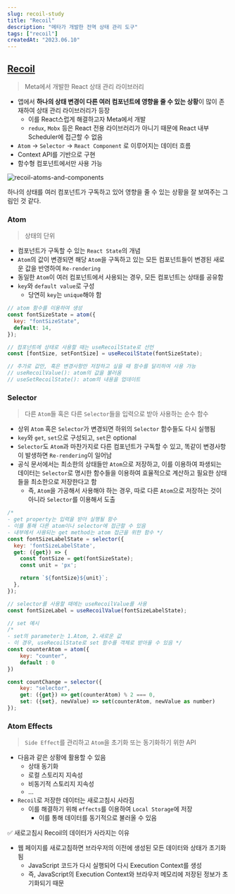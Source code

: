 ```yaml
---
slug: recoil-study
title: "Recoil"
description: "메타가 개발한 전역 상태 관리 도구"
tags: ["recoil"]
createdAt: "2023.06.10"
---
```


## [Recoil](https://recoiljs.org/ko/docs/introduction/core-concepts/)

> Meta에서 개발한 React 상태 관리 라이브러리

- 앱에서 **하나의 상태 변경이 다른 여러 컴포넌트에 영향을 줄 수 있는 상황**이 많이 존재하여 상태 관리 라이브러리가 등장
  - 이를 React스럽게 해결하고자 Meta에서 개발
  - `redux`, `Mobx` 등은 React 전용 라이브러리가 아니기 때문에 React 내부 Scheduler에 접근할 수 없음
- `Atom` → `Selector` → `React Component` 로 이루어지는 데이터 흐름
- Context API를 기반으로 구현
- 함수형 컴포넌트에서만 사용 가능

![recoil-atoms-and-components](/post-images/recoil/recoil-study/1.png)

하나의 상태를 여러 컴포넌트가 구독하고 있어 영향을 줄 수 있는 상황을 잘 보여주는 그림인 것 같다.

### Atom

> 상태의 단위

- 컴포넌트가 구독할 수 있는 `React State`의 개념
- `Atom`의 값이 변경되면 해당 `Atom`을 구독하고 있는 모든 컴포넌트들이 변경된 새로운 값을 반영하여 `Re-rendering`
- 동일한 `Atom`이 여러 컴포넌트에서 사용되는 경우, 모든 컴포넌트는 상태를 공유함
- `key`와 `default value`로 구성
  - 당연히 `key`는 `unique`해야 함

```jsx showLineNumbers
// atom 함수를 이용하여 생성
const fontSizeState = atom({
  key: "fontSizeState",
  default: 14,
});

// 컴포넌트에 상태로 사용할 때는 useRecoilState로 선언
const [fontSize, setFontSize] = useRecoilState(fontSizeState);

// 추가로 값만, 혹은 변경사항만 저장하고 싶을 때 함수를 달리하여 사용 가능
// useRecoilValue(): atom의 값을 불러옴
// useSetRecoilState(): atom의 내용을 업데이트
```

### Selector

> 다른 `Atom`들 혹은 다른 `Selector`들을 입력으로 받아 사용하는 순수 함수

- 상위 `Atom` 혹은 `Selector`가 변경되면 하위의 `Selector` 함수들도 다시 실행됨
- `key`와 `get`, `set`으로 구성되고, `set`은 optional
- `Selector`도 `Atom`과 마찬가지로 다른 컴포넌트가 구독할 수 있고, 똑같이 변경사항이 발생하면 `Re-rendering`이 일어남
- 공식 문서에서는 최소한의 상태들만 `Atom`으로 저장하고, 이를 이용하여 파생되는 데이터는 `Selector`로 명시한 함수들을 이용하여 효율적으로 계산하고 필요한 상태들을 최소한으로 저장한다고 함
  - 즉, `Atom`을 가공해서 사용해야 하는 경우, 따로 다른 `Atom`으로 저장하는 것이 아니라 `Selector`를 이용해서 도출

```jsx
/*
- get property는 입력을 받아 실행될 함수
- 이를 통해 다른 atom이나 selector에 접근할 수 있음
- 내부에서 사용되는 get method는 atom 접근을 위한 함수 */
const fontSizeLabelState = selector({
  key: 'fontSizeLabelState',
  get: ({get}) => {
    const fontSize = get(fontSizeState);
    const unit = 'px';

    return `${fontSize}${unit}`;
  },
});

// selector를 사용할 때에는 useRecoilValue를 사용
const fontSizeLabel = useRecoilValue(fontSizeLabelState);

// set 예시
/*
- set의 parameter는 1.Atom, 2.새로운 값
- 이 경우, useRecoilState로 set 함수를 객체로 받아올 수 있음 */
const counterAtom = atom({
	key: "counter",
	default : 0
})

const countChange = selector({
	key: "selector",
	get: ({get}) => get(counterAtom) % 2 === 0,
	set: ({set}, newValue) => set(counterAtom, newValue as number)
});
```

### Atom Effects

> `Side Effect`를 관리하고 `Atom`을 초기화 또는 동기화하기 위한 API

- 다음과 같은 상황에 활용할 수 있음
  - 상태 동기화
  - 로컬 스토리지 지속성
  - 비동기적 스토리지 지속성
  - …
- `Recoil`로 저장한 데이터는 새로고침시 사라짐
  - 이를 해결하기 위해 `effects`를 이용하여 `Local Storage`에 저장
    - 이를 통해 데이터를 동기적으로 불러올 수 있음

✅ 새로고침시 Recoil의 데이터가 사라지는 이유

- 웹 페이지를 새로고침하면 브라우저의 이전에 생성된 모든 데이터와 상태가 초기화됨
  - JavaScript 코드가 다시 실행되어 다시 Execution Context를 생성
  - 즉, JavaScript의 Execution Context와 브라우저 메모리에 저장된 정보가 초기화되기 때문
